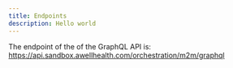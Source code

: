```yaml
---
title: Endpoints
description: Hello world
---
```


The endpoint of the of the GraphQL API is: https://api.sandbox.awellhealth.com/orchestration/m2m/graphql
